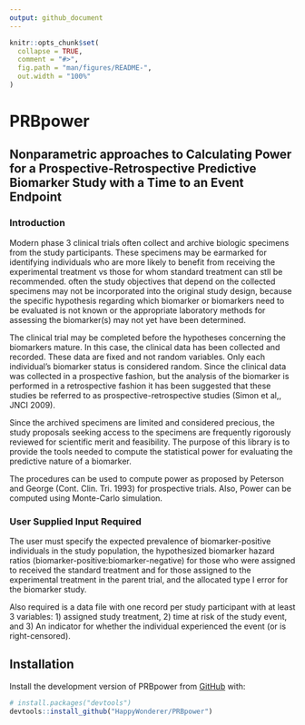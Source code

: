 ```yaml
---
output: github_document
---
```


<!-- README.md is generated from README.Rmd. Please edit that file -->

```r
knitr::opts_chunk$set(
  collapse = TRUE,
  comment = "#>",
  fig.path = "man/figures/README-",
  out.width = "100%"
)
```

# PRBpower

## Nonparametric approaches to Calculating Power for a Prospective-Retrospective Predictive Biomarker Study with a Time to an Event Endpoint 

### Introduction
Modern phase 3 clinical trials often collect and archive biologic specimens from the
study participants. These specimens may be earmarked for identifying individuals 
who are more likely to benefit from receiving the experimental treatment vs those 
for whom standard treatment can stll be recommended. often the study objectives that 
depend on the collected specimens may not be incorporated into the original study design, 
because the specific hypothesis regarding which biomarker or biomarkers need to 
be evaluated is not known or the appropriate laboratory methods for assessing the 
biomarker(s) may not yet have been determined.

The clinical trial may be completed before the hypotheses concerning the biomarkers
mature.  In this case, the clinical data has been collected and recorded. These data
are fixed and not random variables.  Only each individual's biomarker status is 
considered random. Since the clinical data was collected in a prospective fashion,
but the analysis of the biomarker is performed in a retrospective fashion it has 
been suggested that these studies be referred to as prospective-retrospective 
studies (Simon et al,, JNCI 2009).

Since the archived specimens are limited and considered precious, the study proposals 
seeking access to the specimens are frequently rigorously reviewed for scientific 
merit and feasibility. The purpose of this library is to provide the tools needed 
to compute the statistical power for evaluating the predictive nature of a biomarker.

The procedures can be used to compute power as proposed by Peterson and George 
(Cont. Clin. Tri. 1993) for prospective trials.  Also, Power can be computed 
using Monte-Carlo simulation.

### User Supplied Input Required
The user must specify the expected prevalence of biomarker-positive individuals in
the study population, the hypothesized biomarker hazard ratios 
(biomarker-positive:biomarker-negative) for those who were assigned to received 
the standard treatment and for those assigned to the experimental treatment 
in the parent trial, and the allocated type I error for the biomarker study.  

Also required is a data file with one record per study participant with at least 
3 variables: 1) assigned study treatment, 2) time at risk of the study event, and 
3) An indicator for whether the individual experienced the event (or is right-censored).


## Installation

Install the development version of PRBpower from [GitHub](https://github.com/) with:

``` r
# install.packages("devtools")
devtools::install_github("HappyWonderer/PRBpower")
```

